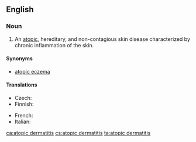 ==English==
{{wikipedia}}

===Noun===
{{en-noun|head=[[atopic]] [[dermatitis]]|?}}

# {{label|en|pathology}} An [[atopic]], hereditary, and non-contagious skin disease characterized by chronic inflammation of the skin.

====Synonyms====
* [[atopic eczema]]

====Translations====
{{trans-top|skin disease}}
* Czech: {{t+|cs|atopický ekzém|m}}
* Finnish: {{t|fi|atooppinen ekseema}}
{{trans-mid}}
* French: {{t|fr|dermatite atopique|f}}
* Italian: {{t|it|dermatite atopica|f}}
{{trans-bottom}}

[[ca:atopic dermatitis]]
[[cs:atopic dermatitis]]
[[ta:atopic dermatitis]]